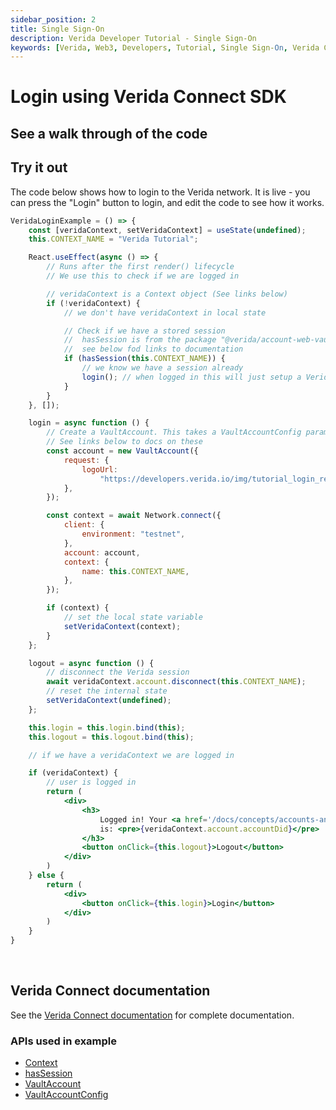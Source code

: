 ```yaml
---
sidebar_position: 2
title: Single Sign-On
description: Verida Developer Tutorial - Single Sign-On
keywords: [Verida, Web3, Developers, Tutorial, Single Sign-On, Verida Connect, SSO]
---
```



# Login using Verida Connect SDK

## See a walk through of the code

<ReactPlayer
	controls={true}
	playing={false}
	loop={false}
	volume={1}
	muted={false}
	url='https://www.youtube.com/watch?v=KekJ-X9UAD0'
/>

## Try it out

The code below shows how to login to the Verida network. It is live - you can press the "Login" button to login, and edit the code to see how it works.

```jsx live
VeridaLoginExample = () => {
	const [veridaContext, setVeridaContext] = useState(undefined);
	this.CONTEXT_NAME = "Verida Tutorial";

	React.useEffect(async () => {
		// Runs after the first render() lifecycle
		// We use this to check if we are logged in

		// veridaContext is a Context object (See links below)
		if (!veridaContext) {
			// we don't have veridaContext in local state

			// Check if we have a stored session
			//  hasSession is from the package "@verida/account-web-vault"
			//  see below fod links to documentation
			if (hasSession(this.CONTEXT_NAME)) {
				// we know we have a session already
				login(); // when logged in this will just setup a Verida Context
			}
		}
	}, []);

	login = async function () {
		// Create a VaultAccount. This takes a VaultAccountConfig parameter.
		// See links below to docs on these
		const account = new VaultAccount({
			request: {
				logoUrl:
					"https://developers.verida.io/img/tutorial_login_request_logo_170x170.png",
			},
		});

		const context = await Network.connect({
			client: {
				environment: "testnet",
			},
			account: account,
			context: {
				name: this.CONTEXT_NAME,
			},
		});

		if (context) {
			// set the local state variable
			setVeridaContext(context);
		}
	};

	logout = async function () {
		// disconnect the Verida session
		await veridaContext.account.disconnect(this.CONTEXT_NAME);
		// reset the internal state
		setVeridaContext(undefined);
	};

	this.login = this.login.bind(this);
	this.logout = this.logout.bind(this);

	// if we have a veridaContext we are logged in

	if (veridaContext) {
		// user is logged in
		return (
			<div>
				<h3>
					Logged in! Your <a href='/docs/concepts/accounts-and-identity'>DID</a>
					is: <pre>{veridaContext.account.accountDid}</pre>
				</h3>
				<button onClick={this.logout}>Logout</button>
			</div>
		)
	} else {
		return (
			<div>
				<button onClick={this.login}>Login</button>
			</div>
		)
	}
}
```

<!-- this is a target so we can link to the end of the code block -->

<a name='runcode'>&nbsp;</a>

## Verida Connect documentation

See the [Verida Connect documentation](/single-sign-on-sdk/single-sign-on-sdk.md) for complete documentation.

### APIs used in example

- [Context](/docs/api/verida-js/classes/verida_client_ts.Context)
- [hasSession](/docs/api/verida-js/modules/verida_account_web_vault#hassession)
- [VaultAccount](/docs/api/verida-js/classes/verida_account_web_vault.VaultAccount)
- [VaultAccountConfig](/docs/api/verida-js/interfaces/verida_account_web_vault.VaultAccountConfig)
